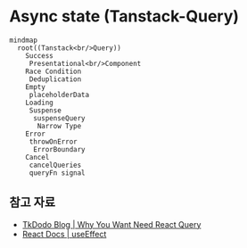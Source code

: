 # Async state (Tanstack-Query)

```mermaid
mindmap
  root((Tanstack<br/>Query))
    Success
     Presentational<br/>Component
    Race Condition
     Deduplication
    Empty
     placeholderData
    Loading
     Suspense
      suspenseQuery
       Narrow Type
    Error
     throwOnError
      ErrorBoundary
    Cancel
     cancelQueries
     queryFn signal  
```

## 참고 자료
- [TkDodo Blog | Why You Want Need React Query](https://tkdodo.eu/blog/why-you-want-react-query)
- [React Docs | useEffect](https://react.dev/reference/react/useEffect#fetching-data-with-effects)